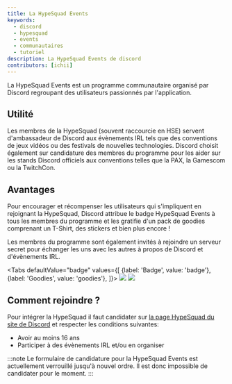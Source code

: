 ```yaml
---
title: La HypeSquad Events
keywords:
  - discord
  - hypesquad
  - events
  - communautaires
  - tutoriel
description: La HypeSquad Events de discord
contributors: [ichii]
---
```


La HypeSquad Events est un programme communautaire organisé par Discord regroupant des utilisateurs passionnés par l'application.

## Utilité
Les membres de la HypeSquad (souvent raccourcie en HSE) servent d'ambassadeur de Discord aux évènements IRL tels que des conventions de jeux vidéos ou des festivals de nouvelles technologies. Discord choisit également sur candidature des membres du programme pour les aider sur les stands Discord officiels aux conventions telles que la PAX, la Gamescom ou la TwitchCon. 

## Avantages
Pour encourager et récompenser les utilisateurs qui s'impliquent en rejoignant la HypeSquad, Discord attribue le badge HypeSquad Events à tous les membres du programme et les gratifie d'un pack de goodies comprenant un T-Shirt, des stickers et bien plus encore !

Les membres du programme sont également invités à rejoindre un serveur secret pour échanger les uns avec les autres à propos de Discord et d'évènements IRL.

<Tabs
  defaultValue="badge"
  values={[
    {label: 'Badge', value: 'badge'},
    {label: 'Goodies', value: 'goodies'},
  ]}>
  <TabItem value="badge"><img src="https://i.discord.fr/0sQ.png"/></TabItem>
  <TabItem value="goodies"><img src="https://i.discord.fr/7rt.jpg"/></TabItem>
</Tabs>

## Comment rejoindre ?
Pour intégrer la HypeSquad il faut candidater sur [la page HypeSquad du site de Discord](https://discord.com) et respecter les conditions suivantes:
- Avoir au moins 16 ans
- Participer à des évènements IRL et/ou en organiser

:::note
Le formulaire de candidature pour la HypeSquad Events est actuellement verrouillé jusqu'à nouvel ordre. Il est donc impossible de candidater pour le moment.
:::